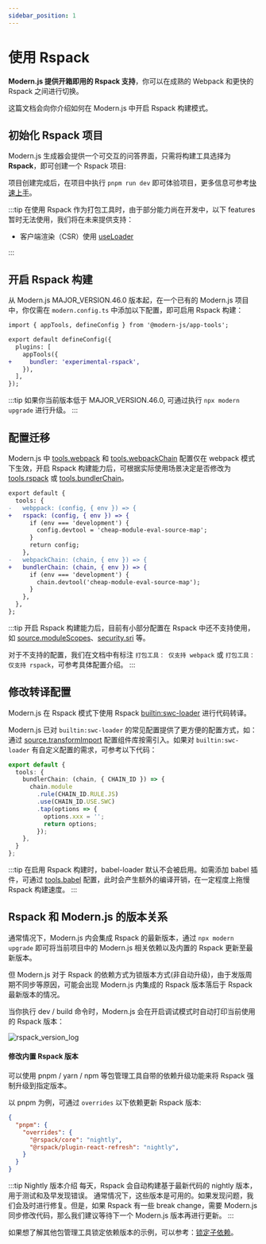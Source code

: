 ```yaml
---
sidebar_position: 1
---
```


# 使用 Rspack


<Rspack />

**Modern.js 提供开箱即用的 Rspack 支持**，你可以在成熟的 Webpack 和更快的 Rspack 之间进行切换。

这篇文档会向你介绍如何在 Modern.js 中开启 Rspack 构建模式。

## 初始化 Rspack 项目

Modern.js 生成器会提供一个可交互的问答界面，只需将构建工具选择为 **Rspack**，即可创建一个 Rspack 项目:


<InitRspackApp />

项目创建完成后，在项目中执行 `pnpm run dev` 即可体验项目，更多信息可参考[快速上手](/guides/get-started/quick-start.html)。

:::tip
在使用 Rspack 作为打包工具时，由于部分能力尚在开发中，以下 features 暂时无法使用，我们将在未来提供支持：

- 客户端渲染（CSR）使用 [useLoader](/guides/basic-features/data/data-fetch.html)

:::

## 开启 Rspack 构建

从 Modern.js MAJOR_VERSION.46.0 版本起，在一个已有的 Modern.js 项目中，你仅需在 `modern.config.ts` 中添加以下配置，即可启用 Rspack 构建：

```diff title=modern.config.ts
import { appTools, defineConfig } from '@modern-js/app-tools';

export default defineConfig({
  plugins: [
    appTools({
+     bundler: 'experimental-rspack',
    }),
  ],
});
```

:::tip
如果你当前版本低于 MAJOR_VERSION.46.0, 可通过执行 `npx modern upgrade` 进行升级。
:::


<RspackPrecautions />

## 配置迁移

Modern.js 中 [tools.webpack](/configure/app/tools/webpack) 和 [tools.webpackChain](/configure/app/tools/webpack-chain) 配置仅在 webpack 模式下生效，开启 Rspack 构建能力后，可根据实际使用场景决定是否修改为 [tools.rspack](/configure/app/tools/rspack) 或 [tools.bundlerChain](/configure/app/tools/bundler-chain)。

```diff
export default {
  tools: {
-   webppack: (config, { env }) => {
+   rspack: (config, { env }) => {
      if (env === 'development') {
        config.devtool = 'cheap-module-eval-source-map';
      }
      return config;
    },
-   webpackChain: (chain, { env }) => {
+   bundlerChain: (chain, { env }) => {
      if (env === 'development') {
        chain.devtool('cheap-module-eval-source-map');
      }
    },
  },
};
```


:::tip
开启 Rspack 构建能力后，目前有小部分配置在 Rspack 中还不支持使用，如 [source.moduleScopes](/configure/app/source/module-scopes)、[security.sri](/configure/app/security/sri) 等。

对于不支持的配置，我们在文档中有标注 `打包工具： 仅支持 webpack` 或 `打包工具： 仅支持 rspack`，可参考具体配置介绍。
:::

## 修改转译配置

Modern.js 在 Rspack 模式下使用 Rspack [builtin:swc-loader](https://www.rspack.dev/zh/guide/builtin-swc-loader.html) 进行代码转译。

Modern.js 已对 `builtin:swc-loader` 的常见配置提供了更方便的配置方式，如：通过 [source.transformImport](/configure/app/source/transform-import) 配置组件库按需引入。如果对 `builtin:swc-loader` 有自定义配置的需求，可参考以下代码：

```ts
export default {
  tools: {
    bundlerChain: (chain, { CHAIN_ID }) => {
      chain.module
        .rule(CHAIN_ID.RULE.JS)
        .use(CHAIN_ID.USE.SWC)
        .tap(options => {
          options.xxx = '';
          return options;
        });
    },
  }
};
```

:::tip
在启用 Rspack 构建时，babel-loader 默认不会被启用。如需添加 babel 插件，可通过 [tools.babel](/configure/app/tools/babel) 配置，此时会产生额外的编译开销，在一定程度上拖慢 Rspack 构建速度。
:::

## Rspack 和 Modern.js 的版本关系

通常情况下，Modern.js 内会集成 Rspack 的最新版本，通过 `npx modern upgrade` 即可将当前项目中的 Modern.js 相关依赖以及内置的 Rspack 更新至最新版本。

但 Modern.js 对于 Rspack 的依赖方式为锁版本方式(非自动升级)，由于发版周期不同步等原因，可能会出现 Modern.js 内集成的 Rspack 版本落后于 Rspack 最新版本的情况。

当你执行 dev / build 命令时，Modern.js 会在开启调试模式时自动打印当前使用的 Rspack 版本：

![rspack_version_log](https://lf3-static.bytednsdoc.com/obj/eden-cn/6221eh7uhbfvhn/modern/20240110-155444.png)

#### 修改内置 Rspack 版本

可以使用 pnpm / yarn / npm 等包管理工具自带的依赖升级功能来将 Rspack 强制升级到指定版本。

以 pnpm 为例，可通过 `overrides` 以下依赖更新 Rspack 版本:

```json title=package.json
{
  "pnpm": {
    "overrides": {
      "@rspack/core": "nightly",
      "@rspack/plugin-react-refresh": "nightly",
    }
  }
}
```

:::tip Nightly 版本介绍
每天，Rspack 会自动构建基于最新代码的 nightly 版本，用于测试和及早发现错误。
通常情况下，这些版本是可用的。如果发现问题，我们会及时进行修复。但是，如果 Rspack 有一些 break change，需要 Modern.js 同步修改代码，那么我们建议等待下一个 Modern.js 版本再进行更新。
:::

如果想了解其他包管理工具锁定依赖版本的示例，可以参考：[锁定子依赖](/guides/get-started/upgrade.html#%E9%94%81%E5%AE%9A%E5%AD%90%E4%BE%9D%E8%B5%96)。

